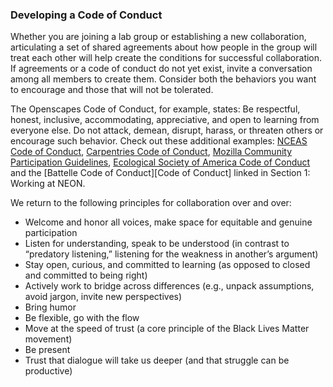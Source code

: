 ### Developing a Code of Conduct

Whether you are joining a lab group or establishing a new collaboration, articulating a set of shared agreements about how people in the group will treat each other will help create the conditions for successful collaboration. If agreements or a code of conduct do not yet exist, invite a conversation among all members to create them. Consider both the behaviors you want to encourage and those that will not be tolerated. 

The Openscapes Code of Conduct, for example, states: Be respectful, honest, inclusive, accommodating, appreciative, and open to learning from everyone else. Do not attack, demean, disrupt, harass, or threaten others or encourage such behavior. Check out these additional examples: [NCEAS Code of Conduct](https://live-ncea-ucsb-edu-v01.pantheonsite.io/sites/default/files/2020-02/NCEAS_Code-of-Conduct_2019.pdf), [Carpentries Code of Conduct](https://docs.carpentries.org/topic_folders/policies/code-of-conduct.html), [Mozilla Community Participation Guidelines](https://www.mozilla.org/en-US/about/governance/policies/participation/), [Ecological Society of America Code of Conduct](https://www.esa.org/esa/code-of-conduct-for-esa-events/) and the [Battelle Code of Conduct][Code of Conduct] linked in Section 1: Working at NEON.

We return to the following principles for collaboration over and over: 

- Welcome and honor all voices, make space for equitable and genuine participation
- Listen for understanding, speak to be understood (in contrast to “predatory listening,” listening for the weakness in another’s argument)
- Stay open, curious, and committed to learning (as opposed to closed and committed to being right)
- Actively work to bridge across differences (e.g., unpack assumptions, avoid jargon, invite new perspectives)
- Bring humor
- Be flexible, go with the flow
- Move at the speed of trust (a core principle of the Black Lives Matter movement)
- Be present
- Trust that dialogue will take us deeper (and that struggle can be productive)




